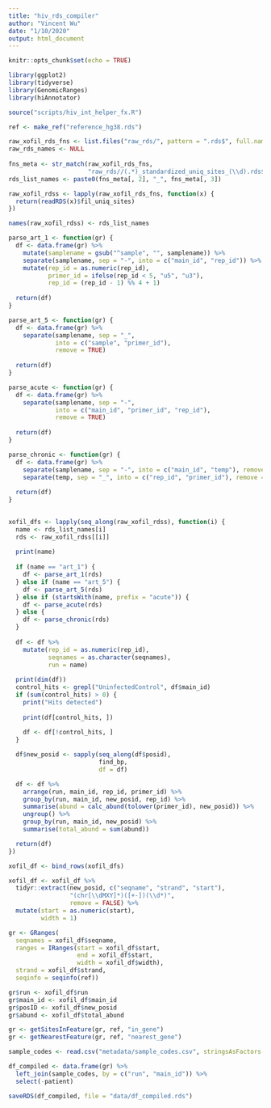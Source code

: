 ```yaml
---
title: "hiv_rds_compiler"
author: "Vincent Wu"
date: "1/10/2020"
output: html_document
---
```


```r
knitr::opts_chunk$set(echo = TRUE)
```

```r
library(ggplot2)
library(tidyverse)
library(GenomicRanges)
library(hiAnnotator)

source("scripts/hiv_int_helper_fx.R")
```

```r
ref <- make_ref("reference_hg38.rds")

raw_xofil_rds_fns <- list.files("raw_rds/", pattern = ".rds$", full.names = TRUE)
raw_rds_names <- NULL
  
fns_meta <- str_match(raw_xofil_rds_fns,
                      "raw_rds//(.*)_standardized_uniq_sites_(\\d).rds$")
rds_list_names <- paste0(fns_meta[, 2], "_", fns_meta[, 3])

raw_xofil_rdss <- lapply(raw_xofil_rds_fns, function(x) {
  return(readRDS(x)$fil_uniq_sites)
})

names(raw_xofil_rdss) <- rds_list_names
```

```r
parse_art_1 <- function(gr) {
  df <- data.frame(gr) %>%
    mutate(samplename = gsub("^sample", "", samplename)) %>%
    separate(samplename, sep = "-", into = c("main_id", "rep_id")) %>%
    mutate(rep_id = as.numeric(rep_id),
           primer_id = ifelse(rep_id < 5, "u5", "u3"),
           rep_id = (rep_id - 1) %% 4 + 1)
  
  return(df)
}

parse_art_5 <- function(gr) {
  df <- data.frame(gr) %>%
    separate(samplename, sep = "_",
             into = c("sample", "primer_id"),
             remove = TRUE)
  
  return(df)
}

parse_acute <- function(gr) {
  df <- data.frame(gr) %>%
    separate(samplename, sep = "-",
             into = c("main_id", "primer_id", "rep_id"),
             remove = TRUE)
  
  return(df)
}

parse_chronic <- function(gr) {
  df <- data.frame(gr) %>%
    separate(samplename, sep = "-", into = c("main_id", "temp"), remove = TRUE) %>%
    separate(temp, sep = "_", into = c("rep_id", "primer_id"), remove = TRUE)
  
  return(df)
}
  
```


```r
xofil_dfs <- lapply(seq_along(raw_xofil_rdss), function(i) {
  name <- rds_list_names[i]
  rds <- raw_xofil_rdss[[i]]
  
  print(name)
  
  if (name == "art_1") {
    df <- parse_art_1(rds)
  } else if (name == "art_5") {
    df <- parse_art_5(rds)
  } else if (startsWith(name, prefix = "acute")) {
    df <- parse_acute(rds)
  } else {
    df <- parse_chronic(rds)
  }
  
  df <- df %>%
    mutate(rep_id = as.numeric(rep_id),
           seqnames = as.character(seqnames),
           run = name)
  
  print(dim(df))
  control_hits <- grepl("UninfectedControl", df$main_id)
  if (sum(control_hits) > 0) {
    print("Hits detected")
    
    print(df[control_hits, ])
    
    df <- df[!control_hits, ]
  }

  df$new_posid <- sapply(seq_along(df$posid),
                         find_bp,
                         df = df)

  df <- df %>%
    arrange(run, main_id, rep_id, primer_id) %>%
    group_by(run, main_id, new_posid, rep_id) %>%
    summarise(abund = calc_abund(tolower(primer_id), new_posid)) %>%
    ungroup() %>%
    group_by(run, main_id, new_posid) %>%
    summarise(total_abund = sum(abund))

  return(df)
})

xofil_df <- bind_rows(xofil_dfs)
```

```r
xofil_df <- xofil_df %>%
  tidyr::extract(new_posid, c("seqname", "strand", "start"),
                 "(chr[\\dMXY]*)([+-])(\\d*)",
                 remove = FALSE) %>%
  mutate(start = as.numeric(start),
         width = 1)

gr <- GRanges(
  seqnames = xofil_df$seqname,
  ranges = IRanges(start = xofil_df$start,
                   end = xofil_df$start,
                   width = xofil_df$width),
  strand = xofil_df$strand,
  seqinfo = seqinfo(ref))

gr$run <- xofil_df$run
gr$main_id <- xofil_df$main_id
gr$posID <- xofil_df$new_posid
gr$abund <- xofil_df$total_abund

gr <- getSitesInFeature(gr, ref, "in_gene")
gr <- getNearestFeature(gr, ref, "nearest_gene")
```

```r
sample_codes <- read.csv("metadata/sample_codes.csv", stringsAsFactors = FALSE)

df_compiled <- data.frame(gr) %>%
  left_join(sample_codes, by = c("run", "main_id")) %>%
  select(-patient)

saveRDS(df_compiled, file = "data/df_compiled.rds")
```

